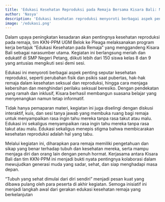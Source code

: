 ```yaml
---
title: 'Edukasi Kesehatan Reproduksi pada Remaja Bersama Kisara Bali: Membangun Remaja Sadar dan Sehat'
author: 'Nasya'
description: 'Edukasi kesehatan reproduksi menyoroti berbagai aspek penting seputar kesehatan reproduksi'
image: '/edukasi.png'
---
```


Dalam upaya peningkatan kesadaran akan pentingnya kesehatan reproduksi pada
remaja, tim KKN-PPM UGM Belok ke Pleaga melaksanakan program kerja bertajuk “Edukasi Kesehatan
pada Remaja” yang menggandeng Kisara Bali sebagai narasumber utama. Kegiatan ini berlangsung
meriah dan edukatif di SMP Negeri Petang, diikuti lebih dari 150 siswa kelas 8 dan 9 yang antusias
mengikuti sesi demi sesi.

Edukasi ini menyoroti berbagai aspek penting seputar kesehatan reproduksi, seperti perubahan fisik dan
psikis saat pubertas, hak-hak remaja dalam kesehatan seksual dan reproduksi, hingga cara menjaga
kebersihan dan menghindari perilaku seksual beresiko. Dengan pendekatan yang ramah dan inklusif,
Kisara berhasil membangun suasana belajar yang menyenangkan namun tetap informatif.

Tidak hanya pemaparan materi, kegiatan ini juga diselingi dengan diskusi interaktif, kuis, dan sesi tanya
jawab yang membuka ruang bagi remaja untuk menyampaikan rasa ingin tahu mereka tanpa rasa takut
atau malu. Edukasi ini sekaligus menyampaikan rasa ingin tahu mereka tanpa rasa takut atau malu.
Edukasi sekaligus menepis stigma bahwa membicarakan kesehatan reproduksi adalah hal yang tabu.

Melalui kegiatan ini, diharapkan para remaja memiliki pengetahuan dan sikap yang benar terhadap tubuh
dan kesehatan mereka, serta mampu menjaga diri dan orang lain dengan penuh hormat. Kerjasama antara
Kisara Bali dan tim KKN-PPM ini menjadi bukti nyata pentingnya kolaborasi dalam mewujudkan
generasi muda yang sadar, sehat, dan siap menghadapi masa depan.

“Tubuh yang sehat dimulai dari diri sendiri” menjadi pesan kuat yang dibawa pulang oleh para peserta di
akhir kegiatan. Semoga inisiatif ini menjadi langkah awal dari gerakan edukasi kesehatan remaja yang
berkelanjutan

